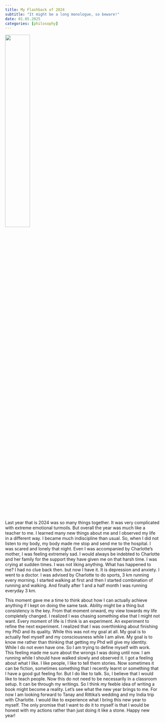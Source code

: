```yaml
---
title: My Flashback of 2024
subtitle: "It might be a long monologue, so beware!"
date: 01.05.2025
categories: [philosophy]
---
```


![](img.png){fig-align="center" width="40%"}

Last year that is 2024 was so many things together. It was very complicated with extreme emotional turmoils. But overall the year was much like a teacher to me. I learned many new things about me and I observed my life in a different way. I became much indiscipline than usual. So, when I did not listen to my body, my body made me stop and send me to the hospital. I was scared and lonely that night. Even I was accompanied by Charlotte's mother, I was feeling extremely sad. I would always be indebted to Charlotte and her family for the support they have given me on that harsh time. I was crying at sudden times. I was not liking anything. What has happened to me? I had no clue back then. but now I have it. It is depression and anxiety. I went to a doctor. I was advised by Charlotte to do sports, 3 km running every morning. I started walking at first and then I started combination of running and walking. And finally after 1 and a half month I was running everyday 3 km.

This moment gave me a time to think about how I can actually achieve anything if I kept on doing the same task. Ability might be a thing but consistency is the key. From that moment onward, my view towards my life completely changed. I realized I was chasing something else that I might not want. Every moment of life is I think is an experiment. An experiment to refine the next experiment. I realized that I was overthinking about finishing my PhD and its quality. While this was not my goal at all. My goal is to actually feel myself and my consciousness while I am alive. My goal is to know me rather than thinking that getting my Phd will give my identity. While I do not even have one. So I am trying to define myself with work. This feeling made me sure about the wrongs I was doing until now. I am running while I should have walked slowly and observed it. I got a feeling about what I like. I like people, I like to tell them stories. Now sometimes it can be fiction, sometimes something that I recently learnt or something that I have a good gut feeling for. But I do like to talk. So, I believe that I would like to teach people. Now this do not need to be necessarily in a classroom setup. It can be through my writings. So I think my feeble idea of writing a book might become a reality. Let's see what the new year brings to me. For now I am looking forward to Tanay and Rittika's wedding and my India trip with Charlotte. I would like to experience what I bring this new year to myself. The only promise that I want to do it to myself is that I would be honest with my actions rather than just doing it like a stone. Happy new year!